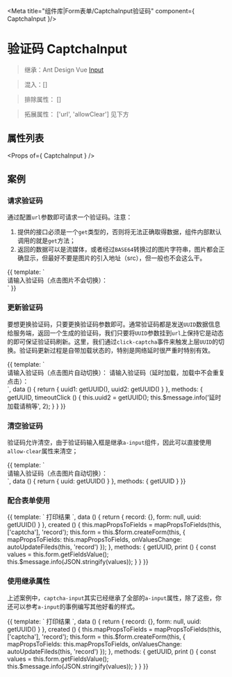 
<Meta title="组件库|Form表单/CaptchaInput验证码" component={ CaptchaInput }/>

# 验证码 CaptchaInput

> 继承：Ant Design Vue [Input](https://www.antdv.com/components/input-cn/)

> 混入：[]

> 排除属性： []

> 拓展属性： ['url', 'allowClear'] 见下方

## 属性列表

<Props of={ CaptchaInput } />

## 案例

### 请求验证码

通过配置`url`参数即可请求一个验证码。注意：

1. 提供的接口必须是一个`get`类型的，否则将无法正确取得数据，组件内部默认调用的就是`get`方法；
2. 返回的数据可以是流媒体，或者经过`BASE64`转换过的图片字符串，图片都会正确显示，但最好不要是图片的引入地址（src），但一般也不会这么干。

<Preview withToolbar>
<Story name="请求验证码">
{{
  template: `
    <div>
      请输入验证码（点击图片不会切换）：
      <captcha-input
        placeholder="请输入验证码"
        url="/auth/captcha"
      />
    </div>
  `
}}
</Story>
</Preview>

### 更新验证码

要想更换验证码，只要更换验证码参数即可。通常验证码都是发送`UUID`数据信息给服务端，返回一个生成的验证码，我们只要将`UUID`参数挂到`url`上保持它是动态的即可保证验证码刷新。这里，我们通过`click-captcha`事件来触发上层`UUID`的切换。验证码更新过程是自带加载状态的，特别是网络延时很严重时特别有效。

<Preview withToolbar>
<Story name="刷新验证码">
{{
  template: `
    <div>
      请输入验证码（点击图片自动切换）：
      <captcha-input
        placeholder="请输入验证码"
        :url="\`/auth/captcha?uuid=$\{uuid1\}\`"
        @click-captcha="() => uuid1 = getUUID()"
      />
      请输入验证码（延时加载，加载中不会重复点击）：
      <captcha-input
        placeholder="请输入验证码"
        :url="'/auth/captcha/timeout?uuid=' + uuid2"
        @click-captcha="timeoutClick"
      />
    </div>
  `,
  data () {
    return {
      uuid1: getUUID(),
      uuid2: getUUID()
    }
  },
  methods: {
    getUUID,
    timeoutClick () {
      this.uuid2 = getUUID();
      this.$message.info('延时加载请稍等', 2);
    }
  }
}}
</Story>
</Preview>

### 清空验证码

验证码允许清空，由于验证码输入框是继承`a-input`组件，因此可以直接使用`allow-clear`属性来清空；

<Preview withToolbar>
<Story name="清空验证码">
{{
  template: `
    <div>
      请输入验证码（点击图片自动切换）：
      <captcha-input
        placeholder="请输入验证码"
        :url="'/auth/captcha?uuid=' + uuid"
        allow-clear
        @click-captcha="() => uuid = getUUID()"
      />
    </div>
  `,
  data () {
    return {
      uuid: getUUID()
    }
  },
  methods: {
    getUUID
  }
}}
</Story>
</Preview>

### 配合表单使用

<Preview withToolbar>
<Story name="配合表单">
{{
  template: `
    <a-form :form="form">
      <a-form-item
        label="验证码输入框（点击图片自动切换）"
        self-update
      >
        <captcha-input
          v-decorator="['captcha']"
          placeholder="请输入验证码"
          :url="'/auth/captcha?uuid=' + uuid"
          @click-captcha="() => uuid = getUUID()"
        />
      </a-form-item>
      <a-button @click="print" block>
        打印结果
      </a-button>
    </a-form>
  `,
  data () {
    return {
      record: {},
      form: null,
      uuid: getUUID()
    }
  },
  created () {
    this.mapPropsToFields = mapPropsToFields(this, ['captcha'], 'record');
    this.form = this.$form.createForm(this, {
      mapPropsToFields: this.mapPropsToFields,
      onValuesChange: autoUpdateFileds(this, 'record')
    });
  },
  methods: {
    getUUID,
    print () {
      const values = this.form.getFieldsValue();
      this.$message.info(JSON.stringify(values));
    }
  }
}}
</Story>
</Preview>

### 使用继承属性

上述案例中，`captcha-input`其实已经继承了全部的`a-input`属性，除了这些，你还可以参考`a-input`的事例编写其他好看的样式。

<Preview withToolbar>
<Story name="其他样式">
{{
  template: `
    <a-form :form="form">
      <a-form-item
        label="验证码输入框（带有前缀且更大的输入框）"
        self-update
      >
        <captcha-input
          v-decorator="['captcha']"
          placeholder="请输入验证码"
          :url="'/auth/captcha?uuid=' + uuid"
          autocomplete="off"
          allow-clear
          size="large"
          @click-captcha="() => uuid = getUUID()"
        >
          <a-icon
            slot="prefix"
            type="idcard"
            style="color: rgba(0,0,0,.25)"
          />
        </captcha-input>
      </a-form-item>
      <a-button @click="print" block>
        打印结果
      </a-button>
    </a-form>
  `,
  data () {
    return {
      record: {},
      form: null,
      uuid: getUUID()
    }
  },
  created () {
    this.mapPropsToFields = mapPropsToFields(this, ['captcha'], 'record');
    this.form = this.$form.createForm(this, {
      mapPropsToFields: this.mapPropsToFields,
      onValuesChange: autoUpdateFileds(this, 'record')
    });
  },
  methods: {
    getUUID,
    print () {
      const values = this.form.getFieldsValue();
      this.$message.info(JSON.stringify(values));
    }
  }
}}
</Story>
</Preview>